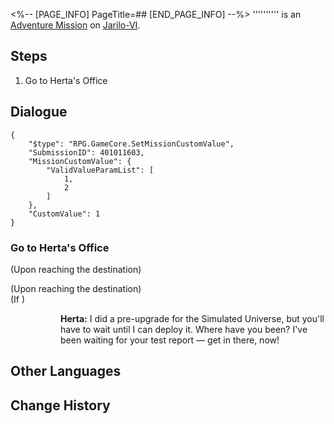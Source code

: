 <%-- [PAGE_INFO]
PageTitle=##
[END_PAGE_INFO] --%>
{{Stub|Dialogue.}}
{{Mission Infobox
|id            = 4010116
|title         = 
|image         = <!--Mission .png-->
|type          = Adventure
|event_name    = 
|chapter       = 
|requirements  = [[Trailblaze Mission]] ''[[Long Wait for the Blade's Edge]]'' completed
|summary       = <!--official mission summary from Fate's Atlas-->
|characters    = Herta; Trailblazer
|startLocation = [[Jarilo-VI]] - [[Boulder Town]]
|world         = Jarilo-VI
|area          = Boulder Town
|prev          = 
|next          = Simulated Universe (I)
|rewards       = Sparse Aether*3; Credit*2,000
}}
'''''''''' is an [[Adventure Mission]] on [[Jarilo-VI]].

==Steps==
# Go to Herta's Office

<!--
==Gameplay Notes==

--><!--
==Trial Character==

-->
==Dialogue==
{{Stub Dialogue}}
<pre>{
	"$type": "RPG.GameCore.SetMissionCustomValue",
	"SubmissionID": 401011603,
	"MissionCustomValue": {
		"ValidValueParamList": [
			1,
			2
		]
	},
	"CustomValue": 1
}</pre>
{{Dialogue End}}

===Go to Herta's Office{{subst:void|<!--401011602-->}}===
{{Mission Description|type=adventure|location=Herta's Office|update|Herta asks you as a Trailblazer to infiltrate the Genius Society's simulated universe and see if you can glean the secret behind the Aeons and Paths from out of the simulated Aeons.}}
{{Dialogue Start}}
;(Upon reaching the destination)

;(Upon reaching the destination)
;(If {{cx}}<!--SubMission not Finish: 403000222-->)
::'''Herta:''' I did a pre-upgrade for the Simulated Universe, but you'll have to wait until I can deploy it. Where have you been? I've been waiting for your test report &mdash; get in there, now!
{{Dialogue End}}

==Other Languages==
{{Other Languages
|en   = 
|zhs  = 
|zht  = 
|ja   = 
|ko   = 
|es   = 
|fr   = 
|ru   = 
|th   = 
|vi   = 
|de   = 
|id   = 
|pt   = 
}}

==Change History==
{{Change History|1.0}}
